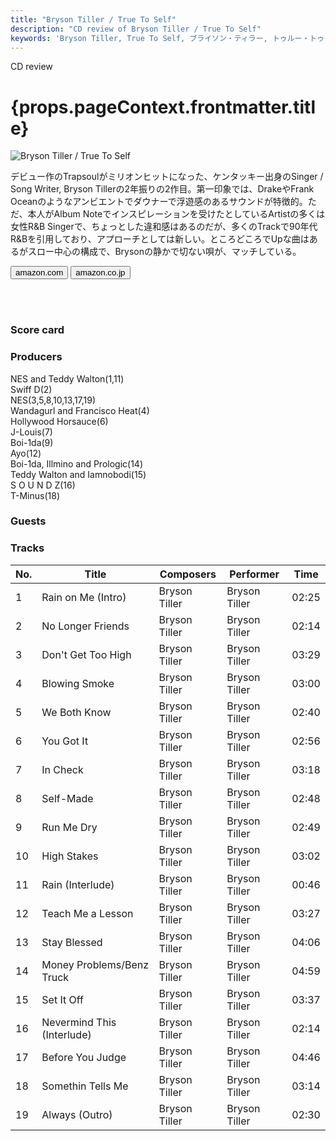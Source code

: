 ```yaml
---
title: "Bryson Tiller / True To Self"
description: "CD review of Bryson Tiller / True To Self"
keywords: 'Bryson Tiller, True To Self, ブライソン・ティラー, トゥルー・トゥー・セルフ'
---
```






<p className="largeP">CD review</p>
<h1 className="h1--no--margin">{props.pageContext.frontmatter.title}</h1>

<Row  className="image-card-group">
	<Column colMd={"4"} colLg={"4"} noGutterMdLeft="">
       <ImageCard>

![Bryson Tiller / True To Self](../../images/cd/brysontiller1L.jpg) 

</ImageCard>
	</Column>
	<Column colMd={"8"} colLg={"8"} noGutterMdLeft="">
	<p>
	デビュー作のTrapsoulがミリオンヒットになった、ケンタッキー出身のSinger / Song Writer, Bryson Tillerの2年振りの2作目。第一印象では、DrakeやFrank Oceanのようなアンビエントでダウナーで浮遊感のあるサウンドが特徴的。ただ、本人がAlbum Noteでインスピレーションを受けたとしているArtistの多くは女性R&B Singerで、ちょっとした違和感はあるのだが、多くのTrackで90年代R&Bを引用しており、アプローチとしては新しい。ところどころでUpな曲はあるがスロー中心の構成で、Brysonの静かで切ない唄が、マッチしている。
	</p>
	<div>
	  <Button href="https://amzn.to/2EpKKdB" kind="primary" size="small" renderIcon={ArrowUpRight24}>
      amazon.com
      </Button>
      <Button href="https://amzn.to/3hNh88s" kind="secondary" size="small" renderIcon={ArrowUpRight24}>
      amazon.co.jp
      </Button>
	</div>
	<a href="https://geo.music.apple.com/jp/album/true-to-self/1233821036?mt=1&app=music&ls=1&at=11lcug" style="display:inline-block;overflow:hidden;background:url(https://linkmaker.itunes.apple.com/ja-jp/lockup.svg?releaseDate=2017-05-26&kind=album&bubble=apple_music&style=mono-black) no-repeat;width:180px;height:45px;"></a>
	<a href="https://geo.music.apple.com/jp/album/true-to-self/1233821036?app=itunes&at=11lcug" style="display:inline-block;overflow:hidden;background:url(https://linkmaker.itunes.apple.com/ja-jp/badge-lrg.svg?releaseDate=2017-05-26&kind=album&bubble=itunes_music) no-repeat;width:140px;height:45px;"></a>
	</Column>
</Row>
<Row >
	<Column colMd={"4"} colLg={"4"} noGutterMdLeft="">
<div>
    <h3>Score card</h3>
	<SliderJS1 value="5" />
    <SliderJS2 value="1" />
	<SliderJS3 value="2" />
    <SliderJS4 value="8" />
</div>
</Column>
<Column colMd={"8"} colLg={"8"} noGutterMdLeft="">
<div>
<h3>Producers</h3>
<p>
NES and Teddy Walton(1,11)
<br/>Swiff D(2)
<br/>NES(3,5,8,10,13,17,19)
<br/>Wandagurl and Francisco Heat(4)
<br/>Hollywood Horsauce(6)
<br/>J-Louis(7)
<br/>Boi-1da(9)
<br/>Ayo(12)
<br/>Boi-1da, Illmino and Prologic(14)
<br/>Teddy Walton and Iamnobodi(15)
<br/>S O U N D Z(16)
<br/>T-Minus(18)
</p>
<h3>Guests</h3>
<p>
</p>
</div>
</Column>
</Row>

<h3>Tracks</h3>

| No. |	 Title                     |	 Composers |	 Performer | Time  |
| --- |	-------------------------- | ------------- | ------------- | ----- |
| 1	  |	Rain on Me (Intro)         | Bryson Tiller | Bryson Tiller | 02:25 |
| 2	  |	No Longer Friends          | Bryson Tiller | Bryson Tiller | 02:14 |
| 3	  |	Don't Get Too High         | Bryson Tiller | Bryson Tiller | 03:29 |
| 4	  |	Blowing Smoke              | Bryson Tiller | Bryson Tiller | 03:00 |
| 5	  |	We Both Know               | Bryson Tiller | Bryson Tiller | 02:40 |
| 6	  |	You Got It                 | Bryson Tiller | Bryson Tiller | 02:56 |
| 7	  |	In Check                   | Bryson Tiller | Bryson Tiller | 03:18 |
| 8	  |	Self-Made                  | Bryson Tiller | Bryson Tiller | 02:48 |
| 9	  |	Run Me Dry                 | Bryson Tiller | Bryson Tiller | 02:49 |
| 10  |	High Stakes                | Bryson Tiller | Bryson Tiller | 03:02 |
| 11  |	Rain (Interlude)           | Bryson Tiller | Bryson Tiller | 00:46 |
| 12  |	Teach Me a Lesson          | Bryson Tiller | Bryson Tiller | 03:27 |
| 13  |	Stay Blessed               | Bryson Tiller | Bryson Tiller | 04:06 |
| 14  |	Money Problems/Benz Truck  | Bryson Tiller | Bryson Tiller | 04:59 |
| 15  |	Set It Off                 | Bryson Tiller | Bryson Tiller | 03:37 |
| 16  |	Nevermind This (Interlude) | Bryson Tiller | Bryson Tiller | 02:14 |
| 17  |	Before You Judge           | Bryson Tiller | Bryson Tiller | 04:46 |
| 18  |	Somethin Tells Me          | Bryson Tiller | Bryson Tiller | 03:14 |
| 19  |	Always (Outro)             | Bryson Tiller | Bryson Tiller | 02:30 |
